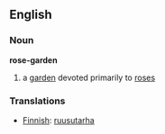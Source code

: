 ==English==
===Noun===
'''rose-garden'''
#a [[garden]] devoted primarily to [[rose]]s
===Translations===
*[[Finnish]]: [[ruusutarha]]